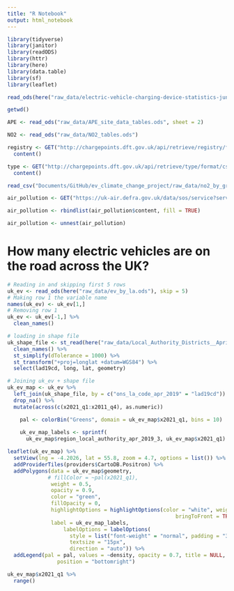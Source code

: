 ```yaml
---
title: "R Notebook"
output: html_notebook
---
```


```r
library(tidyverse)
library(janitor)
library(readODS)
library(httr)
library(here)
library(data.table)
library(sf)
library(leaflet)
```

```r
read_ods(here("raw_data/electric-vehicle-charging-device-statistics-june-2021.ods"))
```

```r
getwd()
```

```r
APE <- read_ods("raw_data/APE_site_data_tables.ods", sheet = 2)
```

```r
NO2 <- read_ods("raw_data/NO2_tables.ods")
```

```r
registry <- GET("http://chargepoints.dft.gov.uk/api/retrieve/registry/format/csv/") %>% 
  content()
```

```r
type <- GET("http://chargepoints.dft.gov.uk/api/retrieve/type/format/csv/") %>% 
  content()
```

```r
read_csv("Documents/GitHub/ev_climate_change_project/raw_data/no2_by_grid_2019.csv")
```

```r
air_pollution <- GET("https://uk-air.defra.gov.uk/data/sos/service?service=AQD&version=1.0.0&request=GetObservation&temporalFilter=om:phenomenonTime,After,yyyy-mm-ddT00:00:00.000Z") 
```

```r
air_pollution <- rbindlist(air_pollution$content, fill = TRUE) 
```

```r
air_pollution <- unnest(air_pollution)
```   

# How many electric vehicles are on the road across the UK?

```r
# Reading in and skipping first 5 rows
uk_ev <- read_ods(here("raw_data/ev_by_la.ods"), skip = 5)
# Making row 1 the variable name
names(uk_ev) <- uk_ev[1,] 
# Removing row 1 
uk_ev <- uk_ev[-1,] %>% 
  clean_names()
```

```r
# loading in shape file 
uk_shape_file <- st_read(here("raw_data/Local_Authority_Districts__April_2019__UK_BFE_v2-shp/Local_Authority_Districts__April_2019__UK_BFE_v2.shp")) %>%
  clean_names() %>% 
  st_simplify(dTolerance = 1000) %>%
  st_transform("+proj=longlat +datum=WGS84") %>% 
  select(lad19cd, long, lat, geometry)
```

```r
# Joining uk_ev + shape file 
uk_ev_map <- uk_ev %>% 
  left_join(uk_shape_file, by = c("ons_la_code_apr_2019" = "lad19cd")) %>% 
  drop_na() %>% 
  mutate(across(c(x2021_q1:x2011_q4), as.numeric))
```


```r
    pal <- colorBin("Greens", domain = uk_ev_map$x2021_q1, bins = 10)
    
    uk_ev_map_labels <- sprintf(
      uk_ev_map$region_local_authority_apr_2019_3, uk_ev_map$x2021_q1)
```

```r
leaflet(uk_ev_map) %>% 
  setView(lng = -4.2026, lat = 55.8, zoom = 4.7, options = list()) %>%
  addProviderTiles(providers$CartoDB.Positron) %>% 
  addPolygons(data = uk_ev_map$geometry,
             # fillColor = ~pal(x2021_q1),
              weight = 0.5,
              opacity = 0.9, 
              color = "green",
              fillOpacity = 0,
              highlightOptions = highlightOptions(color = "white", weight = 2,
                                                      bringToFront = TRUE),
              label = uk_ev_map_labels,
                  labelOptions = labelOptions(
                    style = list("font-weight" = "normal", padding = "3px 8px"),
                    textsize = "15px",
                    direction = "auto")) %>% 
  addLegend(pal = pal, values = ~density, opacity = 0.7, title = NULL,
                position = "bottomright")
```

```r
uk_ev_map$x2021_q1 %>% 
  range()
```

